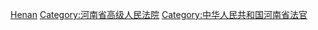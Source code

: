 [[Category:高级人民法院法官|Henan]]
[[Category:河南省高级人民法院|Category:河南省高级人民法院]]
[[Category:中华人民共和国河南省法官|Category:中华人民共和国河南省法官]]